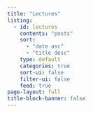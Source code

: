 ```yaml
---
title: "Lectures"
listing:
  - id: lectures
    contents: "posts"
    sort:
      - "date asc"
      - "title desc"
    type: default
    categories: true
    sort-ui: false
    filter-ui: false
    feed: true
page-layout: full
title-block-banner: false
---
```

